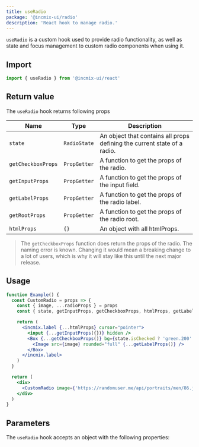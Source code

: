 ```yaml
---
title: useRadio
package: '@incmix-ui/radio'
description: 'React hook to manage radio.'
---
```


`useRadio` is a custom hook used to provide radio functionality, as well as
state and focus management to custom radio components when using it.

## Import

```js
import { useRadio } from '@incmix-ui/react'
```

## Return value

The `useRadio` hook returns following props

| Name               | Type         | Description                                                              |
| ------------------ | ------------ | ------------------------------------------------------------------------ |
| `state`            | `RadioState` | An object that contains all props defining the current state of a radio. |
| `getCheckboxProps` | `PropGetter` | A function to get the props of the radio.                                |
| `getInputProps`    | `PropGetter` | A function to get the props of the input field.                          |
| `getLabelProps`    | `PropGetter` | A function to get the props of the radio label.                          |
| `getRootProps`     | `PropGetter` | A function to get the props of the radio root.                           |
| `htmlProps`        | `{}`         | An object with all htmlProps.                                            |

> The `getCheckboxProps` function does return the props of the radio. The naming
> error is known. Changing it would mean a breaking change to a lot of users,
> which is why it will stay like this until the next major release.

## Usage

```jsx
function Example() {
  const CustomRadio = props => {
    const { image, ...radioProps } = props
    const { state, getInputProps, getCheckboxProps, htmlProps, getLabelProps } = useRadio(radioProps)

    return (
      <incmix.label {...htmlProps} cursor="pointer">
        <input {...getInputProps({})} hidden />
        <Box {...getCheckboxProps()} bg={state.isChecked ? 'green.200' : 'transparent'} w={12} p={1} rounded="full">
          <Image src={image} rounded="full" {...getLabelProps()} />
        </Box>
      </incmix.label>
    )
  }

  return (
    <div>
      <CustomRadio image={'https://randomuser.me/api/portraits/men/86.jpg'} />
    </div>
  )
}
```

## Parameters

The `useRadio` hook accepts an object with the following properties:

<PropsTable of="useRadio" />
